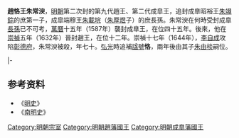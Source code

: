 {{CJK-New-Char|3CDB}}
'''趙恪王朱常㳛'''{{BD|1574年||1644年|catIdx=Z}}，[[明朝|明朝]]第二次封的第九代趙王、第二代成皐王，追封成臯昭裕王[[朱翊錝|朱翊錝]]的庶第一子，成皐端穆王[[朱載垸|朱載垸]]（[[朱厚煜|朱厚煜]]子）的庶長孫。朱常㳛在何時受封成臯[[長孫|長孫]]已不可考，[[萬曆|萬曆]]十五年（1587年）襲封成臯王，在位四十五年。後來，他在[[崇禎|崇禎]]五年（1632年）晉封趙王，在位十二年。崇禎十七年（1644年），[[李自成|李自成]]攻陷[[彰德府|彰德府]]，朱常㳛被殺，年七十。[[弘光|弘光]]時追補[[諡號|諡號]]'''恪'''，兩年後由其子[[朱由棪|朱由棪]]嗣位。

{{s-start}}
{{s-off|[[明朝藩王列表|大明封国国王]]}}
{{s-bef|before=祖父端穆王[[朱載垸|朱載垸]]}}
{{s-ttl|title=[[明朝藩王列表_(趙王系)#成臯國|明成臯國國王]]|years=1587年－1632年}}
{{s-none|襲封趙王，例除}}
|-
{{s-bef|before=族孫[[朱慈𢣴|朱慈𢣴]]}}
{{s-ttl|title=[[明朝藩王列表_(趙王系)|明趙國國王]]|years=1632年－1644年}}
{{s-after|子[[朱由棪|朱由棪]]}}
{{end}}

==参考资料==
*《[[明史|明史]]》
*《[[南明史_(錢海岳)|南明史]]》

[[Category:明朝宗室|Category:明朝宗室]]
[[Category:明朝趙藩國王|Category:明朝趙藩國王]]
[[Category:明朝成臯藩國王|Category:明朝成臯藩國王]]